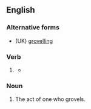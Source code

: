 ==English==

===Alternative forms===
* (UK) [[grovelling]]

===Verb===
{{head|en|present participle}}

# {{lb|en|US}} {{present participle of|grovel|lang=en|nocat=1}}
#* {{quote-book|lang=en|year=1697|author={{w|John Dryden}}|title=Georgics|publisher=|by={{w|Virgil}}|page=|section=Book III, lines 13–14|passage=New ways I must attempt, my '''groveling''' name<br />To raise aloft, and wing my flight to fame.}}

===Noun===
{{en-noun}}

# The act of one who grovels.
